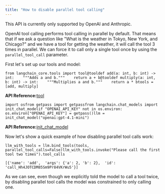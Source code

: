 ```yaml
---
title: "How to disable parallel tool calling"
---
```


<Info>
  This API is currently only supported by OpenAI and Anthropic.
</Info>

OpenAI tool calling performs tool calling in parallel by default. That means that if we ask a question like "What is the weather in Tokyo, New York, and Chicago?" and we have a tool for getting the weather, it will call the tool 3 times in parallel. We can force it to call only a single tool once by using the `parallel_tool_call` parameter.

First let's set up our tools and model:

```
from langchain_core.tools import tool@tooldef add(a: int, b: int) -> int:    """Adds a and b."""    return a + b@tooldef multiply(a: int, b: int) -> int:    """Multiplies a and b."""    return a * btools = [add, multiply]
```

**API Reference:**[tool](https://python.langchain.com/api_reference/core/tools/langchain_core.tools.convert.tool.html)

```
import osfrom getpass import getpassfrom langchain.chat_models import init_chat_modelif "OPENAI_API_KEY" not in os.environ:    os.environ["OPENAI_API_KEY"] = getpass()llm = init_chat_model("openai:gpt-4.1-mini")
```

**API Reference:**[init\_chat\_model](https://python.langchain.com/api_reference/langchain/chat_models/langchain.chat_models.base.init_chat_model.html)

Now let's show a quick example of how disabling parallel tool calls work:

```
llm_with_tools = llm.bind_tools(tools, parallel_tool_calls=False)llm_with_tools.invoke("Please call the first tool two times").tool_calls
```

```
[{'name': 'add',  'args': {'a': 2, 'b': 2},  'id': 'call_Hh4JOTCDM85Sm9Pr84VKrWu5'}]
```

As we can see, even though we explicitly told the model to call a tool twice, by disabling parallel tool calls the model was constrained to only calling one.
